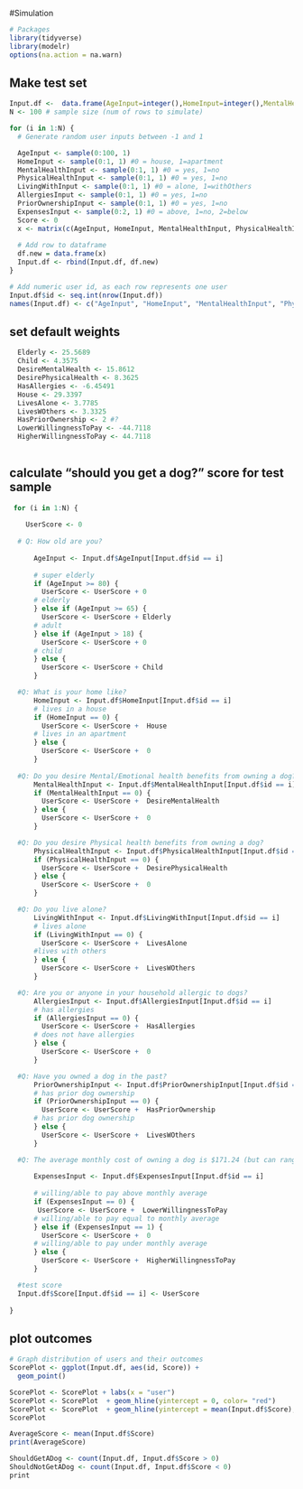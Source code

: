 
#Simulation


```r
# Packages
library(tidyverse)
library(modelr)
options(na.action = na.warn)

```

## Make test set
```r

Input.df <-  data.frame(AgeInput=integer(),HomeInput=integer(),MentalHealthInput=integer(),PhysicalHealthInput=integer(),LivingWithInput=integer(),AllergiesInput=integer(),PriorOwnershipInput=integer(),ExpensesInput=integer(), Score=double())
N <- 100 # sample size (num of rows to simulate)

for (i in 1:N) {
  # Generate random user inputs between -1 and 1

  AgeInput <- sample(0:100, 1)
  HomeInput <- sample(0:1, 1) #0 = house, 1=apartment
  MentalHealthInput <- sample(0:1, 1) #0 = yes, 1=no
  PhysicalHealthInput <- sample(0:1, 1) #0 = yes, 1=no
  LivingWithInput <- sample(0:1, 1) #0 = alone, 1=withOthers
  AllergiesInput <- sample(0:1, 1) #0 = yes, 1=no
  PriorOwnershipInput <- sample(0:1, 1) #0 = yes, 1=no
  ExpensesInput <- sample(0:2, 1) #0 = above, 1=no, 2=below
  Score <- 0
  x <- matrix(c(AgeInput, HomeInput, MentalHealthInput, PhysicalHealthInput, LivingWithInput, AllergiesInput, PriorOwnershipInput, ExpensesInput, Score), nrow = 1)
  
  # Add row to dataframe
  df.new = data.frame(x)
  Input.df <- rbind(Input.df, df.new)
}

# Add numeric user id, as each row represents one user
Input.df$id <- seq.int(nrow(Input.df))
names(Input.df) <- c("AgeInput", "HomeInput", "MentalHealthInput", "PhysicalHealthInput", "LivingWithInput", "AllergiesInput", "PriorOwnershipInput", "ExpensesInput", "Score", "id")


```

## set default weights
```r

  Elderly <- 25.5689
  Child <- 4.3575
  DesireMentalHealth <- 15.8612
  DesirePhysicalHealth <- 8.3625
  HasAllergies <- -6.45491
  House <- 29.3397
  LivesAlone <- 3.7785
  LivesWOthers <- 3.3325
  HasPriorOwnership <- 2 #?
  LowerWillingnessToPay <- -44.7118
  HigherWillingnessToPay <- 44.7118
    
```

## calculate "should you get a dog?" score for test sample
```r

 for (i in 1:N) { 
   
    UserScore <- 0
  
  # Q: How old are you? 
  
      AgeInput <- Input.df$AgeInput[Input.df$id == i]
      
      # super elderly
      if (AgeInput >= 80) {
        UserScore <- UserScore + 0
      # elderly
      } else if (AgeInput >= 65) {
        UserScore <- UserScore + Elderly
      # adult  
      } else if (AgeInput > 18) {
        UserScore <- UserScore + 0
      # child
      } else {
        UserScore <- UserScore + Child
      }

  #Q: What is your home like?
      HomeInput <- Input.df$HomeInput[Input.df$id == i]
      # lives in a house
      if (HomeInput == 0) {
        UserScore <- UserScore +  House
      # lives in an apartment
      } else {
        UserScore <- UserScore +  0
      }
  
  #Q: Do you desire Mental/Emotional health benefits from owning a dog?
      MentalHealthInput <- Input.df$MentalHealthInput[Input.df$id == i]
      if (MentalHealthInput == 0) {
        UserScore <- UserScore +  DesireMentalHealth
      } else {
        UserScore <- UserScore +  0
      }

  #Q: Do you desire Physical health benefits from owning a dog?
      PhysicalHealthInput <- Input.df$PhysicalHealthInput[Input.df$id == i]
      if (PhysicalHealthInput == 0) {
        UserScore <- UserScore +  DesirePhysicalHealth
      } else {
        UserScore <- UserScore +  0
      }

  #Q: Do you live alone?
      LivingWithInput <- Input.df$LivingWithInput[Input.df$id == i]
      # lives alone
      if (LivingWithInput == 0) {
        UserScore <- UserScore +  LivesAlone 
      #lives with others
      } else {
        UserScore <- UserScore +  LivesWOthers
      }

  #Q: Are you or anyone in your household allergic to dogs?
      AllergiesInput <- Input.df$AllergiesInput[Input.df$id == i]
      # has allergies
      if (AllergiesInput == 0) {
        UserScore <- UserScore +  HasAllergies
      # does not have allergies
      } else {
        UserScore <- UserScore +  0
      }

  #Q: Have you owned a dog in the past?
      PriorOwnershipInput <- Input.df$PriorOwnershipInput[Input.df$id == i]
      # has prior dog ownership
      if (PriorOwnershipInput == 0) {
        UserScore <- UserScore +  HasPriorOwnership
      # has prior dog ownership
      } else {
        UserScore <- UserScore +  LivesWOthers
      }

  #Q: The average monthly cost of owning a dog is $171.24 (but can range from $55.47 - $395.69). Would you be able/willing to pay equal to that amount, below that amount or above that amount for your dog?
  
      ExpensesInput <- Input.df$ExpensesInput[Input.df$id == i]
      
      # willing/able to pay above monthly average
      if (ExpensesInput == 0) {
       UserScore <- UserScore +  LowerWillingnessToPay 
      # willing/able to pay equal to monthly average
      } else if (ExpensesInput == 1) {
        UserScore <- UserScore +  0
      # willing/able to pay under monthly average
      } else {
        UserScore <- UserScore +  HigherWillingnessToPay 
      }

  #test score
  Input.df$Score[Input.df$id == i] <- UserScore
  
}
```
## plot outcomes
```r
# Graph distribution of users and their outcomes
ScorePlot <- ggplot(Input.df, aes(id, Score)) + 
  geom_point()

ScorePlot <- ScorePlot + labs(x = "user")
ScorePlot <- ScorePlot  + geom_hline(yintercept = 0, color= "red")
ScorePlot <- ScorePlot  + geom_hline(yintercept = mean(Input.df$Score), color="blue")
ScorePlot 

AverageScore <- mean(Input.df$Score)
print(AverageScore)

ShouldGetADog <- count(Input.df, Input.df$Score > 0)
ShouldNotGetADog <- count(Input.df, Input.df$Score < 0)
print
```
